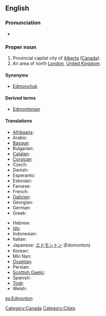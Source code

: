 ==English==
{{wikipedia|Edmonton}}
{{wikipedia|Edmonton, London}}

===Pronunciation===
* {{audio|en-ca-Edmonton.ogg|Audio (CA)}}

===Proper noun===
{{en-proper noun}}

# Provincial capital city of [[Alberta]] ([[Canada]]).
# An area of north [[London]], [[United Kingdom]].

====Synonyms====
* {{sense|Canada}} [[Edmonchuk]] {{qualifier|nickname|informal}}

====Derived terms====
* [[Edmontonian]]

====Translations====
{{trans-top|city in Canada}}
* [[Afrikaans]]: {{t|af|Edmonton}}
* Arabic: {{t|ar|أدمونتون|sc=Arab}}
* [[Basque]]: {{t|eu|Edmonton}}
* Bulgarian: {{t|bg|Едмънтън|sc=Cyrl}}
* [[Catalan]]: {{t|ca|Edmonton}}
* [[Corsican]]: {{t|co|Edmonton}}
* Czech: {{t|cs|Edmonton}}
* Danish: {{t|da|Edmonton}}
* Esperanto: {{t|eo|Edmontono}}
* Estonian: {{t|et|Edmonton}}
* Faroese: {{t|fo|Edmonton}}
* French: {{t|fr|Edmonton}}
* [[Galician]]: {{t|gl|Edmonton}}
* Georgian: {{t|ka|ედმონტონი|sc=Geor}}
* German: {{t|de|Edmonton}}
* Greek: {{t|el|Έντμοντον|sc=Grek}}
{{trans-mid}}
* Hebrew: {{t|he|אדמונטון|sc=Hebr}}
* [[Ido]]: {{t|io|Edmonton}}
* Indonesian: {{t|id|Edmonton}}
* Italian: {{t|it|Edmonton}}
* Japanese: [[エドモントン]] (Edomonton)
* Korean: {{t|ko|에드먼턴|sc=Kore}}
* Min Nan: {{t|zh-min-nan|Edmonton}}
* [[Ossetian]]: {{tø|os|Эдмонтон|sc=Cyrl}}
* Persian: {{t|fa|ادمونتون|sc=fa-Arab}}
* [[Scottish Gaelic]]: {{t|gd|Edmonton}}
* Spanish: {{t|es|Edmonton}}
* [[Tosk]]: {{t|als|Edmonton}}
* Welsh: {{t|cy|Edmonton}}
{{trans-bottom}}

[[Category:Canada]]
[[Category:Cities]]

[[es:Edmonton]]
